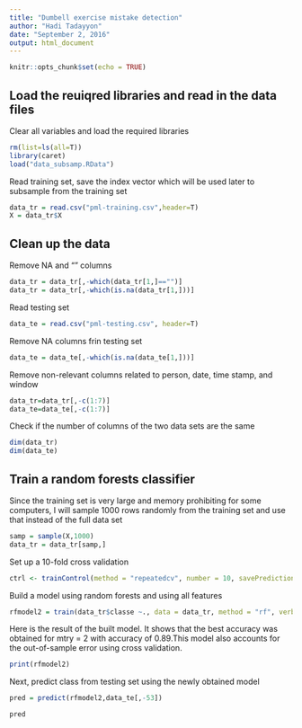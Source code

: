 ---
title: "Dumbell exercise mistake detection"
author: "Hadi Tadayyon"
date: "September 2, 2016"
output: html_document
---

```{r setup, include=FALSE}
knitr::opts_chunk$set(echo = TRUE)
```

## Load the reuiqred libraries and read in the data files

Clear all variables and load the required libraries
```{r, warning=FALSE}
rm(list=ls(all=T))
library(caret)
load("data_subsamp.RData")
```

Read training set, save the index vector which will be used later to subsample from the training set
```{r}
data_tr = read.csv("pml-training.csv",header=T)
X = data_tr$X
```

## Clean up the data
Remove NA and "" columns
```{r}
data_tr = data_tr[,-which(data_tr[1,]=="")]
data_tr = data_tr[,-which(is.na(data_tr[1,]))]
```

Read testing set
```{r}
data_te = read.csv("pml-testing.csv", header=T)
```

Remove NA columns frin testing set
```{r}
data_te = data_te[,-which(is.na(data_te[1,]))]
```

Remove non-relevant columns related to person, date, time stamp, and window
```{r}
data_tr=data_tr[,-c(1:7)]
data_te=data_te[,-c(1:7)]
```

Check if the number of columns of the two data sets are the same
```{r}
dim(data_tr)
dim(data_te)
```


## Train a random forests classifier
Since the training set is very large and memory prohibiting for some computers, I will sample 1000 rows randomly from the training set and use that instead of the full data set
```{r}
samp = sample(X,1000)
data_tr = data_tr[samp,]
```

Set up a 10-fold cross validation
```{r}
ctrl <- trainControl(method = "repeatedcv", number = 10, savePredictions = TRUE)
```

Build a model using random forests and using all features
```{r, eval=FALSE}
rfmodel2 = train(data_tr$classe ~., data = data_tr, method = "rf", verbose = FALSE, trControl=ctrl)
```

Here is the result of the built model. It shows that the best accuracy was obtained for mtry = 2 with accuracy of 0.89.This model also accounts for the out-of-sample error using cross validation.

```{r}
print(rfmodel2)
```

Next, predict class from testing set using the newly obtained model
```{r}
pred = predict(rfmodel2,data_te[,-53])
```

```{r}
pred
```

